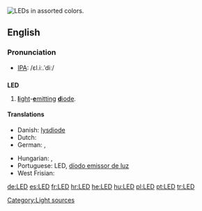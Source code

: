 {{see|led}}
[[Image:LEDs.jpg|thumb|right|LEDs in assorted colors.]]
{{wikipedia}}
==English==

===Pronunciation===
*[[IPA]]: /ɛl.iː.ˈdiː/

==={{initialism}}===
'''LED'''

# [[light|'''l'''ight]]-[[emit|'''e'''mitting]] [[diode|'''d'''iode]].

====Translations====
{{trans-top|light-emitting diode}}
* Danish: [[lysdiode]]
* Dutch: {{t-|nl|led|m}}
* German: {{t+|de|LED}}, {{t+|de|Leuchtdiode}}
{{trans-mid}}
* Hungarian: {{t-|hu|LED}}, {{t-|hu|fénykibocsátó dióda}}
* Portuguese: LED, [[díodo emissor de luz]]
* West Frisian: {{t+|fy|dioade-lampke|n|xs=West Frisian}}
{{trans-bottom}}

[[Category:Light sources]]

[[de:LED]]
[[es:LED]]
[[fr:LED]]
[[hr:LED]]
[[he:LED]]
[[hu:LED]]
[[pl:LED]]
[[pt:LED]]
[[tr:LED]]